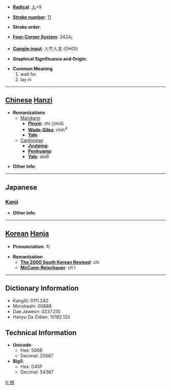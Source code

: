 * '''[[Wiktionary:Chinese radical index| Radical]]''': [[Wiktionary:Chinese radical index 人|人]]+9

* '''[[Wiktionary:Chinese total strokes index|Stroke number]]''': [[Wiktionary:Chinese total strokes index 11|11]]

* '''Stroke order''': 

* '''[[Wiktionary:Chinese four corner index|Four-Corner System]]''': 2424<sub>1</sub>

* '''[[Wiktionary:Chinese Cangjie index|Cangjie input]]''': 人竹人戈 (OHOI)

* '''Graphical Significance and Origin''': 

* '''Common Meaning'''
*#wait for
*# lay in


----

== [[Chinese]] [[Hanzi]] ==

* '''Romanizations'''
** [[Mandarin]]
*** '''[[Pinyin]]''': zhì (zhi4)
*** '''[[Wade-Giles]]''': chih<sup>4</sup>
*** '''[[Yale]]''': 
**[[Cantonese]]
***'''[[Jyutping]]''':
***'''[[Penkyamp]]''': 
***'''[[Yale]]''': doi6

* '''Other info''': 

----

==Japanese==
===[[Kanji]]===
{{kanji|on readings=[[ち]] (chi), [[じ]] (ji)
|kun readings=[[まつ]] (matsu), [[そなえる]] (sonaeru), [[そなわる]] (sonawaru)
}}

* '''Other info''':  

----

== [[Korean]] [[Hanja]] ==

* '''Pronunciation''': 치

* '''Romanization'''
** '''[[The 2000 South Korean Revised Romanization|The 2000 South Korean Revised]]''': chi
** '''[[McCune-Reischauer]]''': ch'i

----

== Dictionary Information ==

* KangXi: 0111.240
* Morohashi: 00888
* Dae Jaweon: 0237.210
* Hanyu Da Zidian: 10192.120

== Technical Information ==

* '''Unicode''':
** Hex: 506B
** Decimal: 20587
* '''Big5''':
** Hex: D45F
** Decimal: 54367

[[fr:偫]]